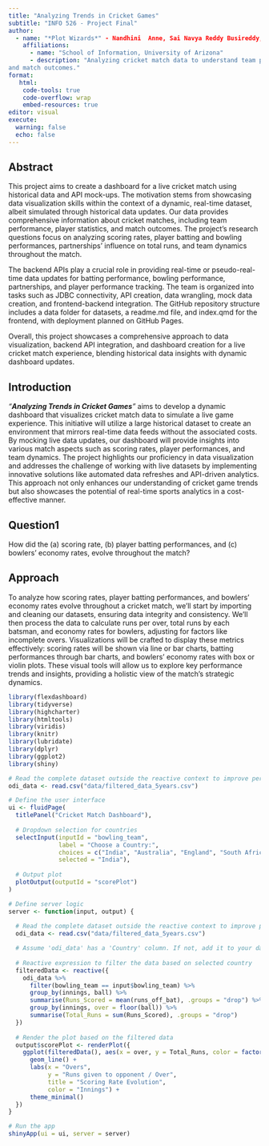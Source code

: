 ```yaml
---
title: "Analyzing Trends in Cricket Games"
subtitle: "INFO 526 - Project Final"
author: 
  - name: "*Plot Wizards*" - Nandhini  Anne, Sai Navya Reddy Busireddy, Srinivasan Poonkundran, Tejas Bhawari, Anjani Sowmya Bollapragada, Mohit Rakesh Taparia, Alexander Berliner
    affiliations:
      - name: "School of Information, University of Arizona"
      - description: "Analyzing cricket match data to understand team performances
and match outcomes."
format:
   html:
    code-tools: true
    code-overflow: wrap
    embed-resources: true
editor: visual
execute:
  warning: false
  echo: false
---
```


## Abstract

This project aims to create a dashboard for a live cricket match using historical data and API mock-ups. The motivation stems from showcasing data visualization skills within the context of a dynamic, real-time dataset, albeit simulated through historical data updates. Our data provides comprehensive information about cricket matches, including team performance, player statistics, and match outcomes. The project's research questions focus on analyzing scoring rates, player batting and bowling performances, partnerships' influence on total runs, and team dynamics throughout the match.

The backend APIs play a crucial role in providing real-time or pseudo-real-time data updates for batting performance, bowling performance, partnerships, and player performance tracking. The team is organized into tasks such as JDBC connectivity, API creation, data wrangling, mock data creation, and frontend-backend integration. The GitHub repository structure includes a data folder for datasets, a readme.md file, and index.qmd for the frontend, with deployment planned on GitHub Pages.

Overall, this project showcases a comprehensive approach to data visualization, backend API integration, and dashboard creation for a live cricket match experience, blending historical data insights with dynamic dashboard updates.

## Introduction

*"**Analyzing Trends in Cricket Games**"* aims to develop a dynamic dashboard that visualizes cricket match data to simulate a live game experience. This initiative will utilize a large historical dataset to create an environment that mirrors real-time data feeds without the associated costs. By mocking live data updates, our dashboard will provide insights into various match aspects such as scoring rates, player performances, and team dynamics. The project highlights our proficiency in data visualization and addresses the challenge of working with live datasets by implementing innovative solutions like automated data refreshes and API-driven analytics. This approach not only enhances our understanding of cricket game trends but also showcases the potential of real-time sports analytics in a cost-effective manner.

## Question1

How did the (a) scoring rate, (b) player batting performances, and (c) bowlers’ economy rates, evolve throughout the match?

## Approach

To analyze how scoring rates, player batting performances, and bowlers’ economy rates evolve throughout a cricket match, we'll start by importing and cleaning our datasets, ensuring data integrity and consistency. We'll then process the data to calculate runs per over, total runs by each batsman, and economy rates for bowlers, adjusting for factors like incomplete overs. Visualizations will be crafted to display these metrics effectively: scoring rates will be shown via line or bar charts, batting performances through bar charts, and bowlers' economy rates with box or violin plots. These visual tools will allow us to explore key performance trends and insights, providing a holistic view of the match's strategic dynamics.

```r
library(flexdashboard)
library(tidyverse)
library(highcharter)
library(htmltools)
library(viridis)
library(knitr)
library(lubridate)
library(dplyr)
library(ggplot2)
library(shiny)
```

```r
# Read the complete dataset outside the reactive context to improve performance
odi_data <- read.csv("data/filtered_data_5years.csv")

# Define the user interface
ui <- fluidPage(
  titlePanel("Cricket Match Dashboard"),
  
  # Dropdown selection for countries
  selectInput(inputId = "bowling_team",
              label = "Choose a Country:",
              choices = c("India", "Australia", "England", "South Africa","Pakistan","West Indies","Ireland","Scotland","Nepal","Canada","United States","Oman","United Arab Emirates","Zimbabwe","Afghanistan","Netherlands"), 
              selected = "India"),
  
  # Output plot
  plotOutput(outputId = "scorePlot")
)

# Define server logic
server <- function(input, output) {
  
  # Read the complete dataset outside the reactive context to improve performance
  odi_data <- read.csv("data/filtered_data_5years.csv")

  # Assume 'odi_data' has a 'Country' column. If not, add it to your dataset accordingly.
  
  # Reactive expression to filter the data based on selected country
  filteredData <- reactive({
    odi_data %>%
      filter(bowling_team == input$bowling_team) %>%
      group_by(innings, ball) %>%
      summarise(Runs_Scored = mean(runs_off_bat), .groups = "drop") %>%
      group_by(innings, over = floor(ball)) %>%
      summarise(Total_Runs = sum(Runs_Scored), .groups = "drop")
  })
  
  # Render the plot based on the filtered data
  output$scorePlot <- renderPlot({
    ggplot(filteredData(), aes(x = over, y = Total_Runs, color = factor(innings))) +
      geom_line() +
      labs(x = "Overs", 
           y = "Runs given to opponent / Over", 
           title = "Scoring Rate Evolution",
           color = "Innings") +
      theme_minimal() 
  })
}

# Run the app
shinyApp(ui = ui, server = server)

```
